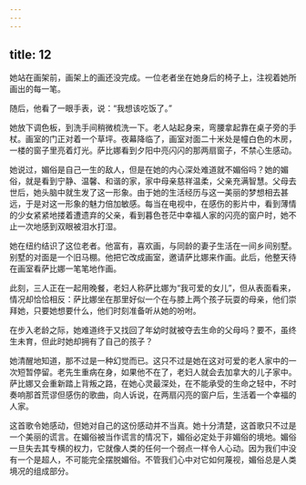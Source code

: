 ```yaml
---
---
---
```

title: 12
---




她站在画架前，画架上的画还没完成。一位老者坐在她身后的椅子上，注视着她所画出的每一笔。

随后，他看了一眼手表，说：“我想该吃饭了。”

她放下调色板，到洗手间稍微梳洗一下。老人站起身来，弯腰拿起靠在桌子旁的手杖。画室的门正对着一个草坪。夜幕降临了，画室对面二十米处是幢白色的木房，一楼的窗子里亮着灯光。萨比娜看到夕阳中亮闪闪的那两扇窗子，不禁心生感动。

她说过，媚俗是自己一生的敌人，但是在她的内心深处难道就不媚俗吗？她的媚俗，就是看到宁静、温馨、和谐的家，家中母亲慈祥温柔，父亲充满智慧。父母去世后，她头脑中就生发了这一形象。由于她的生活经历与这一美丽的梦想相去甚远，于是对这一形象的魅力倍加敏感。每当在电视中，在感伤的影片中，看到薄情的少女紧紧地搂着遭遗弃的父亲，看到暮色苍茫中幸福人家的闪亮的窗户时，她不止一次地感到双眼被泪水打湿。

她在纽约结识了这位老者。他富有，喜欢画，与同龄的妻子生活在一间乡间别墅。别墅的对面是一个旧马棚。他把它改成画室，邀请萨比娜来作画。此后，他整天待在画室看萨比娜一笔笔地作画。

此刻，三人正在一起用晚餐，老妇人称萨比娜为“我可爱的女儿”，但从表面看来，情况却恰恰相反：萨比娜坐在那里好似一个在与膝上两个孩子玩耍的母亲，他们崇拜她，只要她想要什么，他们时刻准备听从她的吩咐。

在步入老龄之际，她难道终于又找回了年幼时就被夺去生命的父母吗？要不，虽终生未育，但此时她却拥有了自己的孩子？

她清醒地知道，那不过是一种幻觉而已。这只不过是她在这对可爱的老人家中的一次短暂停留。老先生重病在身，如果他不在了，老妇人就会去加拿大的儿子家中。萨比娜又会重新踏上背叛之路，在她心灵最深处，在不能承受的生命之轻中，不时奏响那首荒谬但感伤的歌曲，向人诉说，在两扇闪亮的窗户后，生活着一个幸福的人家。

这首歌令她感动，但她对自己的这份感动并不当真。她十分清楚，这首歌只不过是一个美丽的谎言。在媚俗被当作谎言的情况下，媚俗必定处于非媚俗的境地。媚俗一旦失去其专横的权力，它就像人类的任何一个弱点一样令人心动。因为我们中没有一个是超人，不可能完全摆脱媚俗。不管我们心中对它如何蔑视，媚俗总是人类境况的组成部分。